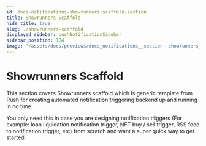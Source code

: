 ```yaml
---
id: docs-notifications-showrunners-scaffold-section
title: Showrunners Scaffold
hide_title: true
slug: ./showrunners-scaffold
displayed_sidebar: pushNotificationSidebar
sidebar_position: 104
image: '/assets/docs/previews/docs_notifications__section--showrunners_scaffold.png'
---
```


# Showrunners Scaffold

This section covers Showrunners scaffold which is generic template from Push for creating automated notification triggering backend up and running in no time.

You only need this in case you are designing notification triggers (For example: loan liquidation notification trigger, NFT buy / sell trigger, RSS feed to notification trigger, etc) from scratch and want a super quick way to get started.

<head>
  <title>
    {`Showrunners Scaffold Section | Push Notifications | Push Documentation`}
  </title>
</head>


<DocCardList />
